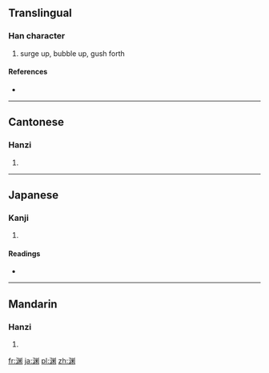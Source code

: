 {{also|淵}}
==Translingual==

===Han character===
{{Han char|rn=85|rad=水|as=08|sn=11|four=|canj=水中火中 (ELFL)}}

# surge up, bubble up, gush forth

====References====
* {{Han ref|kx=0633.371|dkj=17750|dj=1039.190|hdz=31654.020|uh=6E0A|ud=28170}}

----

==Cantonese==

===Hanzi===
{{yue-hanzi|jyut=|y=yun1|tra=淵}}

# {{defn|Cantonese|sort=水08}}

----

==Japanese==

===Kanji===
{{ja-kanji|grade=|rs=水08}}

# {{defn|Japanese|sort=水08}}

====Readings====
* {{ja-readings|on=[[えん]] (en)|kun=[[ふち]] (fuchi), [[ぶち]] (buchi)}}

----

==Mandarin==

===Hanzi===
{{cmn-hanzi|tra=淵|pin=[[dòu]] ([[dou4]]), [[yuān]] ([[yuan1]])|wg=tou<sup>4</sup>, yüan<sup>1</sup>}}

# {{defn|Mandarin|sort=水08}}

[[fr:渊]]
[[ja:渊]]
[[pl:渊]]
[[zh:渊]]